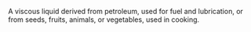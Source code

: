 A viscous liquid derived from petroleum, used for fuel and lubrication, or from seeds, fruits, animals, or vegetables, used in cooking.
